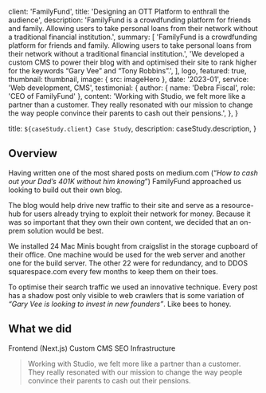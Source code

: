 
  client: 'FamilyFund',
  title: 'Designing an OTT Platform to enthrall the audience',
  description:
    'FamilyFund is a crowdfunding platform for friends and family. Allowing users to take personal loans from their network without a traditional financial institution.',
  summary: [
    'FamilyFund is a crowdfunding platform for friends and family. Allowing users to take personal loans from their network without a traditional financial institution.',
    'We developed a custom CMS to power their blog with and optimised their site to rank higher for the keywords “Gary Vee” and “Tony Robbins”.',
  ],
  logo,
  featured: true,
  thumbnail: thumbnail,
  image: { src: imageHero },
  date: '2023-01',
  service: 'Web development, CMS',
  testimonial: {
    author: { name: 'Debra Fiscal', role: 'CEO of FamilyFund' },
    content:
      'Working with Studio, we felt more like a partner than a customer. They really resonated with our mission to change the way people convince their parents to cash out their pensions.',
  },
}

  title: `${caseStudy.client} Case Study`,
  description: caseStudy.description,
}

## Overview

Having written one of the most shared posts on medium.com (“_How to cash out your Dad’s 401K without him knowing_”) FamilyFund approached us looking to build out their own blog.

The blog would help drive new traffic to their site and serve as a resource-hub for users already trying to exploit their network for money. Because it was so important that they own their own content, we decided that an on-prem solution would be best.

We installed 24 Mac Minis bought from craigslist in the storage cupboard of their office. One machine would be used for the web server and another one for the build server. The other 22 were for redundancy, and to DDOS squarespace.com every few months to keep them on their toes.

To optimise their search traffic we used an innovative technique. Every post has a shadow post only visible to web crawlers that is some variation of _“Gary Vee is looking to invest in new founders”_. Like bees to honey.

## What we did

<TagList>
  <TagListItem>Frontend (Next.js)</TagListItem>
  <TagListItem>Custom CMS</TagListItem>
  <TagListItem>SEO</TagListItem>
  <TagListItem>Infrastructure</TagListItem>
</TagList>

<Blockquote
  author={{ name: 'Debra Fiscal', role: 'CEO of FamilyFund' }}
  image={{ src: imageDebraFiscal }}
>
  Working with Studio, we felt more like a partner than a customer. They really
  resonated with our mission to change the way people convince their parents to
  cash out their pensions.
</Blockquote>

<StatList>
  <StatListItem value="25%" label="Less traffic" />
  <StatListItem value="10x" label="Page load times" />
  <StatListItem value="15%" label="Higher infra costs" />
  <StatListItem value="$1.2M" label="Legal fees" />
</StatList>
